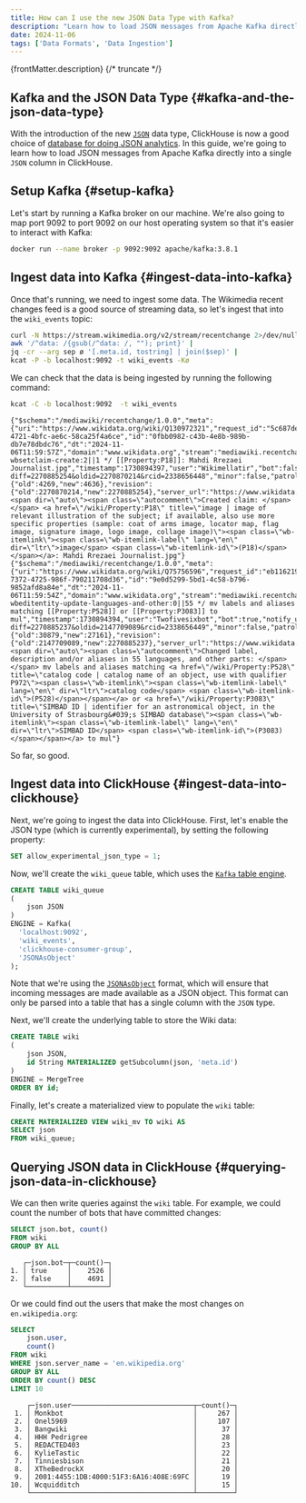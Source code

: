 ```yaml
---
title: How can I use the new JSON Data Type with Kafka?
description: "Learn how to load JSON messages from Apache Kafka directly into a single JSON column in ClickHouse using the Kafka table engine and JSON data type."
date: 2024-11-06
tags: ['Data Formats', 'Data Ingestion']
---
```


{frontMatter.description}
{/* truncate */}

## Kafka and the JSON Data Type {#kafka-and-the-json-data-type}

With the introduction of the new [`JSON`](/sql-reference/data-types/newjson) data type, ClickHouse is now a good choice of [database for doing JSON analytics](https://clickhouse.com/engineering-resources/json-database).
In this guide, we're going to learn how to load JSON messages from Apache Kafka directly into a single `JSON` column in ClickHouse.

## Setup Kafka {#setup-kafka}

Let's start by running a Kafka broker on our machine. We're also going to map port 9092 to port 9092 on our host operating system so that it's easier to interact with Kafka:

```bash
docker run --name broker -p 9092:9092 apache/kafka:3.8.1
```

## Ingest data into Kafka {#ingest-data-into-kafka}

Once that's running, we need to ingest some data.
The Wikimedia recent changes feed is a good source of streaming data, so let's ingest that into the `wiki_events` topic:

```bash
curl -N https://stream.wikimedia.org/v2/stream/recentchange 2>/dev/null |
awk '/^data: /{gsub(/^data: /, ""); print}' |
jq -cr --arg sep ø '[.meta.id, tostring] | join($sep)' |
kcat -P -b localhost:9092 -t wiki_events -Kø
```

We can check that the data is being ingested by running the following command:

```bash
kcat -C -b localhost:9092  -t wiki_events
```

```text
{"$schema":"/mediawiki/recentchange/1.0.0","meta":{"uri":"https://www.wikidata.org/wiki/Q130972321","request_id":"5c687ded-4721-4bfc-ae6c-58ca25f4a6ce","id":"0fbb0982-c43b-4e8b-989b-db7e78dbdc76","dt":"2024-11-06T11:59:57Z","domain":"www.wikidata.org","stream":"mediawiki.recentchange","topic":"codfw.mediawiki.recentchange","partition":0,"offset":1228777205},"id":2338656448,"type":"edit","namespace":0,"title":"Q130972321","title_url":"https://www.wikidata.org/wiki/Q130972321","comment":"/* wbsetclaim-create:2||1 */ [[Property:P18]]: Mahdi Rrezaei Journalist.jpg","timestamp":1730894397,"user":"Wikimellatir","bot":false,"notify_url":"https://www.wikidata.org/w/index.php?diff=2270885254&oldid=2270870214&rcid=2338656448","minor":false,"patrolled":false,"length":{"old":4269,"new":4636},"revision":{"old":2270870214,"new":2270885254},"server_url":"https://www.wikidata.org","server_name":"www.wikidata.org","server_script_path":"/w","wiki":"wikidatawiki","parsedcomment":"<span dir=\"auto\"><span class=\"autocomment\">Created claim: </span></span> <a href=\"/wiki/Property:P18\" title=\"image | image of relevant illustration of the subject; if available, also use more specific properties (sample: coat of arms image, locator map, flag image, signature image, logo image, collage image)\"><span class=\"wb-itemlink\"><span class=\"wb-itemlink-label\" lang=\"en\" dir=\"ltr\">image</span> <span class=\"wb-itemlink-id\">(P18)</span></span></a>: Mahdi Rrezaei Journalist.jpg"}
{"$schema":"/mediawiki/recentchange/1.0.0","meta":{"uri":"https://www.wikidata.org/wiki/Q75756596","request_id":"eb116219-7372-4725-986f-790211708d36","id":"9e0d5299-5bd1-4c58-b796-9852afd8a84e","dt":"2024-11-06T11:59:54Z","domain":"www.wikidata.org","stream":"mediawiki.recentchange","topic":"codfw.mediawiki.recentchange","partition":0,"offset":1228777206},"id":2338656449,"type":"edit","namespace":0,"title":"Q75756596","title_url":"https://www.wikidata.org/wiki/Q75756596","comment":"/* wbeditentity-update-languages-and-other:0||55 */ mv labels and aliases matching [[Property:P528]] or [[Property:P3083]] to mul","timestamp":1730894394,"user":"Twofivesixbot","bot":true,"notify_url":"https://www.wikidata.org/w/index.php?diff=2270885237&oldid=2147709089&rcid=2338656449","minor":false,"patrolled":true,"length":{"old":30879,"new":27161},"revision":{"old":2147709089,"new":2270885237},"server_url":"https://www.wikidata.org","server_name":"www.wikidata.org","server_script_path":"/w","wiki":"wikidatawiki","parsedcomment":"<span dir=\"auto\"><span class=\"autocomment\">Changed label, description and/or aliases in 55 languages, and other parts: </span></span> mv labels and aliases matching <a href=\"/wiki/Property:P528\" title=\"catalog code | catalog name of an object, use with qualifier P972\"><span class=\"wb-itemlink\"><span class=\"wb-itemlink-label\" lang=\"en\" dir=\"ltr\">catalog code</span> <span class=\"wb-itemlink-id\">(P528)</span></span></a> or <a href=\"/wiki/Property:P3083\" title=\"SIMBAD ID | identifier for an astronomical object, in the University of Strasbourg&#039;s SIMBAD database\"><span class=\"wb-itemlink\"><span class=\"wb-itemlink-label\" lang=\"en\" dir=\"ltr\">SIMBAD ID</span> <span class=\"wb-itemlink-id\">(P3083)</span></span></a> to mul"}
```

So far, so good.

## Ingest data into ClickHouse {#ingest-data-into-clickhouse}

Next, we're going to ingest the data into ClickHouse.
First, let's enable the JSON type (which is currently experimental), by setting the following property:

```sql
SET allow_experimental_json_type = 1;
```

Now, we'll create the `wiki_queue` table, which uses the [`Kafka` table engine](/integrations/kafka/kafka-table-engine).

```sql
CREATE TABLE wiki_queue
(
    json JSON
)
ENGINE = Kafka(
  'localhost:9092', 
  'wiki_events', 
  'clickhouse-consumer-group',
  'JSONAsObject'
);
```

Note that we're using the [`JSONAsObject`](https://clickhouse.com/docs/interfaces/formats/JSON/JSONAsObject) format, which will ensure that incoming messages are made available as a JSON object.
This format can only be parsed into a table that has a single column with the `JSON` type.

Next, we'll create the underlying table to store the Wiki data:

```sql
CREATE TABLE wiki
(
    json JSON,
    id String MATERIALIZED getSubcolumn(json, 'meta.id')
)
ENGINE = MergeTree
ORDER BY id;
```

Finally, let's create a materialized view to populate the `wiki` table:

```sql
CREATE MATERIALIZED VIEW wiki_mv TO wiki AS 
SELECT json
FROM wiki_queue;
```

## Querying JSON data in ClickHouse {#querying-json-data-in-clickhouse}

We can then write queries against the `wiki` table.
For example, we could count the number of bots that have committed changes:

```sql
SELECT json.bot, count()
FROM wiki
GROUP BY ALL
```

```text
   ┌─json.bot─┬─count()─┐
1. │ true     │    2526 │
2. │ false    │    4691 │
   └──────────┴─────────┘
```

Or we could find out the users that make the most changes on `en.wikipedia.org`:

```sql
SELECT
    json.user,
    count()
FROM wiki
WHERE json.server_name = 'en.wikipedia.org'
GROUP BY ALL
ORDER BY count() DESC
LIMIT 10
```

```text
    ┌─json.user──────────────────────────────┬─count()─┐
 1. │ Monkbot                                │     267 │
 2. │ Onel5969                               │     107 │
 3. │ Bangwiki                               │      37 │
 4. │ HHH Pedrigree                          │      28 │
 5. │ REDACTED403                            │      23 │
 6. │ KylieTastic                            │      22 │
 7. │ Tinniesbison                           │      21 │
 8. │ XTheBedrockX                           │      20 │
 9. │ 2001:4455:1DB:4000:51F3:6A16:408E:69FC │      19 │
10. │ Wcquidditch                            │      15 │
    └────────────────────────────────────────┴─────────┘
```
